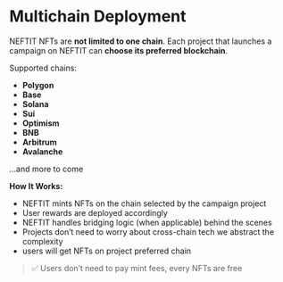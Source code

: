 # Multichain Deployment

NEFTIT NFTs are **not limited to one chain**. Each project that launches a campaign on NEFTIT can **choose its preferred blockchain**.

Supported chains:

* **Polygon**
* **Base**
* **Solana**
* **Sui**
* **Optimism**
* **BNB**
* **Arbitrum**
* **Avalanche**

...and more to come



**How It Works:**

* NEFTIT mints NFTs on the chain selected by the campaign project
* User rewards are deployed accordingly
* NEFTIT handles bridging logic (when applicable) behind the scenes
* Projects don’t need to worry about cross-chain tech we abstract the complexity
* users will get NFTs on project preferred chain

> ✅ Users don’t need to pay mint fees, every NFTs are free


